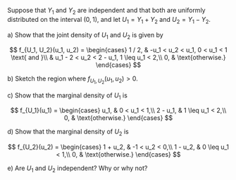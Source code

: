 Suppose that $Y_1$ and $Y_2$ are independent and that both are uniformly distributed on the interval $(0, 1)$, and let $U_1 = Y_1 + Y_2$ and $U_2 = Y_1 - Y_2$.

a) Show that the joint density of $U_1$ and $U_2$ is given by

$$
f_{U_1, U_2}(u_1, u_2) =
\begin{cases}
    1 / 2, & -u_1 < u_2 < u_1, 0 < u_1 < 1 \text{ and }\\
    & u_1 - 2 < u_2 < 2 - u_1, 1 \leq u_1 < 2,\\
    0, & \text{otherwise.}
\end{cases}
$$

b) Sketch the region where $f_{U_1, U_2}(u_1, u_2) > 0$.

c) Show that the marginal density of $U_1$ is

$$
f_{U_1}(u_1) =
\begin{cases}
    u_1, & 0 < u_1 < 1,\\
    2 - u_1, & 1 \leq u_1 < 2,\\
    0, & \text{otherwise.}
\end{cases}
$$

d) Show that the marginal density of $U_2$ is

$$
f_{U_2}(u_2) =
\begin{cases}
    1 + u_2, & -1 < u_2 < 0,\\
    1 - u_2, & 0 \leq u_1 < 1,\\
    0, & \text{otherwise.}
\end{cases}
$$

e) Are $U_1$ and $U_2$ independent? Why or why not?
